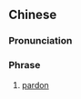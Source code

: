 {{also|咩话}}
==Chinese==
{{zh-forms|s=咩话}}

===Pronunciation===
{{zh-pron
|c=me1 waa2
|cat=ph
}}

===Phrase===
{{zh-phrase}}

# {{lb|zh|Cantonese}} [[pardon]]
#: {{zh-x|'''咩話'''？|Sorry?|C-GZ}}
#: {{zh-x|你 講 '''咩話'''？|What did you say?|C-GZ}}